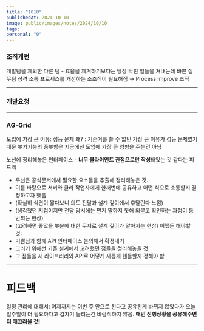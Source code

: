 ```yaml
---
title: "1010"
publishedAt: 2024-10-10
image: public/images/notes/2024/10/10
tags: 
personal: "0"
---
```

### 조직개편
개발팀을 제외한 다른 팀 - 효율을 제거하기보다는 당장 닥친 일들을 쳐내는데 바쁜 실무팀 성격
소통 프로세스를 개선하는 소조직이 필요해짐
→ Process Improve 조직

-------
### 개발요청
---
### AG-Grid
도입에 가장 큰 이유: 성능 문제
왜? : 기존거를 쓸 수 없던 가장 큰 이유가 성능 문제였기 때문
부가기능의 풍부함은 지금에선 도입에 가장 큰 영향을 주는건 아님

노션에 정리해놓은 인터페이스 - **너무 클라이언트 관점으로만 작성**돼있는 것 같다는 피드백
- 우선은 공식문서에서 필요한 요소들을 추출해 정리해놓은 것.
- 이를 바탕으로 서버와 클라 작업자에게 한꺼번에 공유하고 어떤 식으로 소통할지 결정하고자 했음
- (확실히 식견이 짧다보니 의도 전달과 설계 깊이에서 후달린다 느낌)
- (생각했던 지점이지만 전달 당시에는 먼저 말하지 못해 되묻고 확인하는 과정이 동반되는 현상)
- (고려하면 좋았을 부분에 대한 무지로 설계 깊이가 얕아지는 현상)
어쨌든 해야할 것:
- 기쁨님과 함께 API 인터페이스 논의해서 확정내기
- 그러기 위해선 기존 설계에서 고려했던 점들을 정리해놓을 것
- 그 점들을 새 라이브러리와 API로 어떻게 새롭게 핸들할지 정해야 함

---

# 피드백
일정 관리에 대해서: 어제까지는 이번 주 안으로 된다고 공유된게 바뀌지 않았다가 오늘 일주일이 더 필요하다고 갑자기 늘리는건 바람직하지 않음. **매번 진행상황을 공유해주면 더 매끄러울 것!**